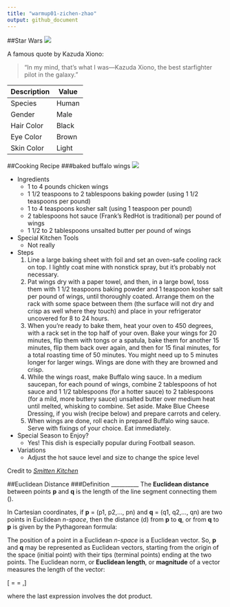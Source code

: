 ```yaml
---
title: "warmup01-zichen-zhao"
output: github_document
---
```


##Star Wars
![](https://vignette.wikia.nocookie.net/starwars/images/a/a3/Kazuda.jpg/revision/latest?cb=20180830051228)


A famous quote by Kazuda Xiono:

> "In my mind, that's what I was—Kazuda Xiono, the best starfighter pilot in the galaxy."

Description | Value
--- | ---
Species | Human
Gender | Male
Hair Color | Black
Eye Color | Brown
Skin Color | Light

##Cooking Recipe
###baked buffalo wings
![](https://smittenkitchendotcom.files.wordpress.com/2019/01/oven-baked-buffalo-wings.jpg?w=1500)

* Ingredients
    * 1 to 4 pounds chicken wings
    * 1 1/2 teaspoons to 2 tablespoons baking powder (using 1 1/2 teaspoons per pound)
    * 1 to 4 teaspoons kosher salt (using 1 teaspoon per pound)
    * 2 tablespoons hot sauce (Frank’s RedHot is traditional) per pound of wings
    * 1 1/2 to 2 tablespoons unsalted butter per pound of wings
* Special Kitchen Tools
    * Not really
* Steps
    1. Line a large baking sheet with foil and set an oven-safe cooling rack on top. I lightly coat mine with nonstick spray, but it’s probably not necessary.
    2. Pat wings dry with a paper towel, and then, in a large bowl, toss them with 1 1/2 teaspoons baking powder and 1 teaspoon kosher salt per pound of wings, until thoroughly coated. Arrange them on the rack with some space between them (the surface will not dry and crisp as well where they touch) and place in your refrigerator uncovered for 8 to 24 hours.
    3. When you’re ready to bake them, heat your oven to 450 degrees, with a rack set in the top half of your oven. Bake your wings for 20 minutes, flip them with tongs or a spatula, bake them for another 15 minutes, flip them back over again, and then for 15 final minutes, for a total roasting time of 50 minutes. You might need up to 5 minutes longer for larger wings. Wings are done with they are browned and crisp.
    4. While the wings roast, make Buffalo wing sauce. In a medium saucepan, for each pound of wings, combine 2 tablespoons of hot sauce and 1 1/2 tablespoons (for a hotter sauce) to 2 tablespoons (for a mild, more buttery sauce) unsalted butter over medium heat until melted, whisking to combine. Set aside. Make Blue Cheese Dressing, if you wish (recipe below) and prepare carrots and celery.
    5. When wings are done, roll each in prepared Buffalo wing sauce. Serve with fixings of your choice. Eat immediately.
* Special Season to Enjoy?
    * Yes! This dish is especially popular during Football season.
* Variations
    * Adjust the hot sauce level and size to change the spice level
    
Credit to [*Smitten Kitchen*](https://smittenkitchen.com/)

##Euclidean Distance
###Definition
__________
The **Euclidean distance** between points **p** and **q** is the length of the line segment connecting them \(\mathbf{\overline{pq}}\).

In Cartesian coordinates, if **p** = (p1, p2,..., pn) and **q** = (q1, q2,..., qn) are two points in Euclidean *n-space*, then the distance (d) from **p** to **q**, or from **q** to **p** is given by the Pythagorean formula:

\begin{equation} \label{eq1}
\begin{split}
d(\mathbf{p}, \mathbf{q}) = d(\mathbf{q}, \mathbf{p}) & = \sqrt{(q_1 - p_1)^2 + (q_2 - p_2)^2 + \dots + (q_n - p_n)^2} \\
 & = \sqrt{\displaystyle\sum_{i=1}^{n} (q_i - p_i)^2)}.
\end{split}
\end{equation}
 
The position of a point in a Euclidean *n-space* is a Euclidean vector. So, **p** and **q** may be represented as Euclidean vectors, starting from the origin of the space (initial point) with their tips (terminal points) ending at the two points. The Euclidean norm, or **Euclidean length**, or **magnitude** of a vector measures the length of the vector:

\[\mathbf{\parallel{p\parallel}} = \sqrt{p_1^2 + p_2^2 + \dots + p_n^2} = \sqrt{\mathbf{p}\cdot\mathbf{p}},\]

where the last expression involves the dot product.
